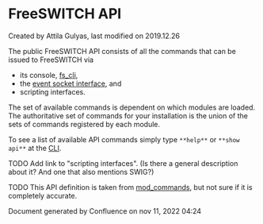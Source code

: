 
# FreeSWITCH API 

 Created by  Attila Gulyas, last modified on 2019.12.26

The public FreeSWITCH API consists of all the commands that can be issued to FreeSWITCH via

* its console, [fs\_cli](../Client-and-Developer-Interfaces/1048948.mdx#or),
* the [event socket interface](Glossary_13173966.mdx#event-socket), and
* scripting interfaces.

The set of available commands is dependent on which modules are loaded. The authoritative set of commands for your installation is the union of the sets of commands registered by each module.

To see a list of available API commands simply type `**help**` or `**show api**` at the [CLI](../Client-and-Developer-Interfaces/1048948.mdx#or).

TODO Add link to "scripting interfaces". (Is there a general description about it? And one that also mentions SWIG?)

TODO This API definition is taken from [mod\_commands](../Modules/mod_commands_1966741.mdx#--), but not sure if it is completely accurate.

  
Document generated by Confluence on nov 11, 2022 04:24
